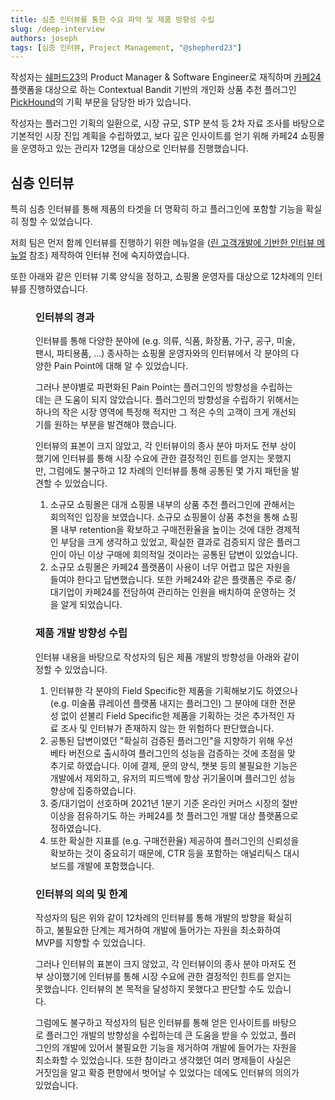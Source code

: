 ```yaml
---
title: 심층 인터뷰를 통한 수요 파악 및 제품 방향성 수립
slug: /deep-interview
authors: joseph
tags: [심층 인터뷰, Project Management, "@shepherd23"]
---
```



작성자는 [쉐퍼드23](https://shepherd23.com)의 Product Manager & Software Engineer로 재직하며
[카페24](https://www.cafe24.com/) 플랫폼을 대상으로 하는 Contextual Bandit 기반의
개인화 상품 추천 플러그인 [PickHound](https://store.cafe24.com/kr/apps/17367)의 기획 부문을 담당한 바가 있습니다.

작성자는 플러그인 기획의 일환으로, 시장 규모, STP 분석 등 2차 자료 조사를 바탕으로 기본적인 시장 진입 계획을 수립하였고, 보다 깊은 인사이트를 얻기 위해 카페24 쇼핑몰을 운영하고 있는 관리자 12명을 대상으로 인터뷰를 진행했습니다.

<!-- truncate-->

## 심층 인터뷰

특히 심층 인터뷰를 통해 제품의 타겟을 더 명확히 하고 플러그인에 포함할 기능을 확실히 정할 수 있었습니다.

저희 팀은 먼저 함께 인터뷰를 진행하기 위한 메뉴얼을 ([린 고객개발에 기반한 인터뷰 메뉴얼](https://www.notion.so/293621edfb7b43e5ab0583e2abe3aa50?pvs=21) 참조) 제작하여 인터뷰 전에 숙지하였습니다.

또한 아래와 같은 인터뷰 기록 양식을 정하고, 쇼핑몰 운영자를 대상으로 12차례의 인터뷰를 진행하였습니다.

<Figure
  src={require("./customer-experiment-card.jpg").default}
  alt="Customer Experiment Card"
  caption="인터뷰 기록 양식"
/>

### 인터뷰의 경과

인터뷰를 통해 다양한 분야에 (e.g. 의류, 식품, 화장품, 가구, 공구, 미술, 팬시, 파티용품, ...) 종사하는 쇼핑몰 운영자와의 인터뷰에서 각 분야의 다양한 Pain Point에 대해 알 수 있었습니다.

그러나 분야별로 파편화된 Pain Point는 플러그인의 방향성을 수립하는 데는 큰 도움이 되지 않았습니다. 플러그인의 방향성을 수립하기 위해서는 하나의 작은 시장 영역에 특정해 적지만 그 적은 수의 고객이 크게 개선되기를 원하는 부분을 발견해야 했습니다.

인터뷰의 표본이 크지 않았고, 각 인터뷰이의 종사 분야 마저도 전부 상이했기에 인터뷰를 통해 시장 수요에 관한 결정적인 힌트를 얻지는 못했지만, 그럼에도 불구하고 12 차례의 인터뷰를 통해 공통된 몇 가지 패턴을 발견할 수 있었습니다.

1. 소규모 쇼핑몰은 대개 쇼핑몰 내부의 상품 추천 플러그인에 관해서는 회의적인 입장을 보였습니다. 소규모 쇼핑몰이 상품 추천을 통해 쇼핑몰 내부 retention을 확보하고 구매전환율을 높이는 것에 대한 경제적인 부담을 크게 생각하고 있었고, 확실한 결과로 검증되지 않은 플러그인이 아닌 이상 구매에 회의적일 것이라는 공통된 답변이 있었습니다.
2. 소규모 쇼핑몰은 카페24 플랫폼이 사용이 너무 어렵고 많은 자원을 들여야 한다고 답변했습니다. 또한 카페24와 같은 플랫폼은 주로 중/대기업이 카페24를 전담하여 관리하는 인원을 배치하여 운영하는 것을 알게 되었습니다.

### 제품 개발 방향성 수립

인터뷰 내용을 바탕으로 작성자의 팀은 제품 개발의 방향성을 아래와 같이 정할 수 있었습니다.

1. 인터뷰한 각 분야의 Field Specific한 제품을 기획해보기도 하였으나 (e.g. 미술품 큐레이션 플랫폼 내지는 플러그인) 그 분야에 대한 전문성 없이 섣불리 Field Specific한 제품을 기획하는 것은 추가적인 자료 조사 및 인터뷰가 존재하지 않는 한 위험하다 판단했습니다.
2. 공통된 답변이였던 "확실히 검증된 플러그인"을 지향하기 위해 우선 베타 버전으로 출시하여 플러그인의 성능을 검증하는 것에 초점을 맞추기로 하였습니다. 이에 결제, 문의 양식, 챗봇 등의 불필요한 기능은 개발에서 제외하고, 유저의 피드백에 항상 귀기울이며 플러그인 성능 향상에 집중하였습니다.
3. 중/대기업이 선호하며 2021년 1분기 기준 온라인 커머스 시장의 절반 이상을 점유하기도 하는 카페24를 첫 플러그인 개발 대상 플랫폼으로 정하였습니다.
4. 또한 확실한 지표를 (e.g. 구매전환율) 제공하여 플러그인의 신뢰성을 확보하는 것이 중요히기 때문에, CTR 등을 포함하는 애널리틱스 대시보드를 개발에 포함했습니다.

### 인터뷰의 의의 및 한계

작성자의 팀은 위와 같이 12차례의 인터뷰를 통해 개발의 방향을 확실히 하고, 불필요한 단계는 제거하여 개발에 들어가는 자원을 최소화하여 MVP를 지향할 수 있었습니다.

그러나 인터뷰의 표본이 크지 않았고, 각 인터뷰이의 종사 분야 마저도 전부 상이했기에 인터뷰를 통해 시장 수요에 관한 결정적인 힌트를 얻지는 못했습니다. 인터뷰의 본 목적을 달성하지 못했다고 판단할 수도 있습니다.

그럼에도 불구하고 작성자의 팀은 인터뷰를 통해 얻은 인사이트를 바탕으로 플러그인 개발의 방향성을 수립하는데 큰 도움을 받을 수 있었고, 플러그인의 개발에 있어서 불필요한 기능을 제거하여 개발에 들어가는 자원을 최소화할 수 있었습니다. 또한 참이라고 생각했던 여러 명제들이 사실은 거짓임을 알고 확증 편향에서 벗어날 수 있었다는 데에도 인터뷰의 의의가 있었습니다.
